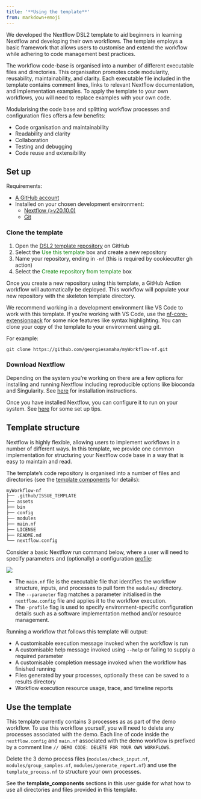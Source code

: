 ```yaml
---
title: '**Using the template**'
from: markdown+emoji
---
```


We developed the Nextflow DSL2 template to aid beginners in learning Nextflow and developing their own workflows. The template employs a basic framework that allows users to customise and extend the workflow while adhering to code management best practices. 

The workflow code-base is organised into a number of different executable files and directories. This organisaiton promotes code modularity, reusability, maintainability, and clarity. Each executable file included in the template contains comment lines, links to relevant Nextflow documentation, and implementation examples. To apply the template to your own workflows, you will need to replace examples with your own code. 

Modularising the code base and splitting workflow processes and configuration files offers a few benefits: 

* Code organisation and maintainability
* Readability and clarity
* Collaboration 
* Testing and debugging
* Code reuse and extensibility

## **Set up**

Requirements: 

* [A GitHub account](https://docs.github.com/en/get-started/start-your-journey/creating-an-account-on-github) 
* Installed on your chosen development environment: 
  * [Nextflow (>v20.10.0)](https://www.nextflow.io/docs/latest/install.html)
  * [Git](https://git-scm.com/book/en/v2/Getting-Started-Installing-Git) 

### **Clone the template**

1. Open the [DSL2 template repository](https://github.com/Sydney-Informatics-Hub/Nextflow_DSL2_template) on GitHub
2. Select the <span style="color: green">Use this template</span> box and create a new repository 
3. Name your repository, ending in `-nf` (this is required by cookiecutter gh action)
4. Select the <span style="color: green">Create repository from template</span> box

Once you create a new repository using this template, a GitHub Action workflow will automatically be deployed. This workflow will populate your new repository with the skeleton template directory. 

We recommend working in a development environment like VS Code to work with this template. If you're working with VS Code, use the [nf-core-extensionpack](https://marketplace.visualstudio.com/items?itemName=nf-core.nf-core-extensionpack) for some nice features like syntax highlighting. You can clone your copy of the template to your environment using git. 

For example: 

```default
git clone https://github.com/georgiesamaha/myWorkflow-nf.git
```

### **Download Nextflow**

Depending on the system you're working on there are a few options for installing and running Nextflow including reproducible options like bioconda and Singularity. See [here](https://nf-co.re/usage/installation) for installation instructions. 

Once you have installed Nextflow, you can configure it to run on your system. See [here](https://www.nextflow.io/blog/2021/nextflow-developer-environment.html) for some set up tips.
 
## **Template structure**

Nextflow is highly flexible, allowing users to implement workflows in a number of different ways. In this template, we provide one common implementation for structuring your Nextflow code base in a way that is easy to maintain and read. 

The template's code repository is organised into a number of files and directories (see the [template components]() for details): 

```default
myWorkflow-nf
├── .github/ISSUE_TEMPLATE
├── assets
├── bin
├── config
├── modules
├── main.nf
├── LICENSE
├── README.md
└── nextflow.config
```

Consider a basic Nextflow run command below, where a user will need to specify parameters and (optionally) a configuration [profile](https://www.nextflow.io/docs/latest/config.html#config-profiles):  

![](./figs/template_command.png)

* The `main.nf` file is the executable file that identifies the workflow structure, inputs, and processes to pull form the `modules/` directory. 
* The `--parameter` flag matches a parameter initialised in the `nextflow.config` file and applies it to the workflow execution. 
* The `-profile` flag is used to specify environment-specific configuration details such as a software implementation method and/or resource management.  

Running a workflow that follows this template will output: 

* A customisable execution message invoked when the workflow is run 
* A customisable help message invoked using `--help` or failing to supply a required parameter 
* A customisable completion message invoked when the workflow has finished running 
* Files generated by your processes, optionally these can be saved to a results directory 
* Workflow execution resource usage, trace, and timeline reports  

## **Use the template**

This template currently contains 3 processes as as part of the demo workflow. To use this workflow yourself, you will need to delete any processes associated with the demo. Each line of code inside the `nextflow.config` and `main.nf` associated with the demo workflow is prefixed by a comment line `// DEMO CODE: DELETE FOR YOUR OWN WORKFLOWS`.

Delete the 3 demo process files (`modules/check_input.nf`, `modules/group_samples.nf`, `modules/generate_report.nf`) and use the `template_process.nf` to structure your own processes. 

See the **template_components** sections in this user guide for what how to use all directories and files provided in this template. 